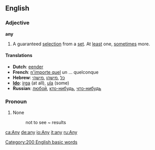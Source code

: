 ==English==
===Adjective===
'''any'''

#A guaranteed [[selection]] from a [[set]].  At [[least]] one, [[sometimes]] more.

====Translations====
*'''Dutch''': [[eender]]
*'''French''': [[n'importe quel]] un ... quelconque
*'''Hebrew''': [[כל]] ,[[מישהו]] ,[[מישהי]]
*'''[[Ido]]''': [[irga]] (at all), [[ula]] (some)
*'''Russian''': [[любой]], [[кто-нибудь]], [[что-нибудь]]

===Pronoun===

# None
#:not to see ~ results

[[Category:200 English basic words]]

[[ca:Any]]
[[de:any]]
[[io:Any]]
[[it:any]]
[[ru:Any]]